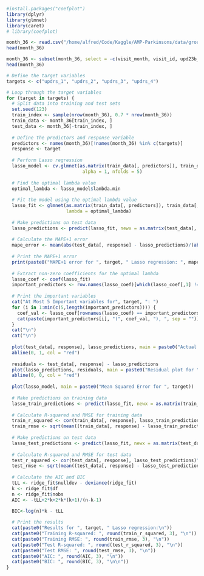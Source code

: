 ```r
#install.packages("coefplot")
library(dplyr)
library(glmnet)
library(caret)
# library(coefplot)
```


```r
month_36 <- read.csv("/home/alfred/Code/Kaggle/AMP-Parkinsons/data/grouped_by_month_prot/month_36.csv")
head(month_36)

```


```r
month_36 <- subset(month_36, select = -c(visit_month, visit_id, upd23b_medication_Off, upd23b_medication_On))
head(month_36)
```


```r
# Define the target variables
targets <- c("updrs_1", "updrs_2", "updrs_3", "updrs_4")

# Loop through the target variables
for (target in targets) {
  # Split data into training and test sets
  set.seed(123)
  train_index <- sample(nrow(month_36), 0.7 * nrow(month_36))
  train_data <- month_36[train_index, ]
  test_data <- month_36[-train_index, ]
  
  # Define the predictors and response variable
  predictors <- names(month_36)[!names(month_36) %in% c(targets)]
  response <- target
  
  # Perform Lasso regression
  lasso_model <- cv.glmnet(as.matrix(train_data[, predictors]), train_data[, response],
                            alpha = 1, nfolds = 5)
  
  # Find the optimal lambda value
  optimal_lambda <- lasso_model$lambda.min
  
  # Fit the model using the optimal lambda value
  lasso_fit <- glmnet(as.matrix(train_data[, predictors]), train_data[, response], alpha = 1,
                      lambda = optimal_lambda)
  
  # Make predictions on test data
  lasso_predictions <- predict(lasso_fit, newx = as.matrix(test_data[, predictors]))
  
  # Calculate the MAPE+1 error
  mape_error <- mean(abs(test_data[, response] - lasso_predictions)/(abs(test_data[, response])+1))
  
  # Print the MAPE+1 error
  print(paste0("MAPE+1 error for ", target, " Lasso regression: ", mape_error))
  
  # Extract non-zero coefficients for the optimal lambda
  lasso_coef <- coef(lasso_fit)
  important_predictors <- row.names(lasso_coef)[which(lasso_coef[,1] != 0)]
  
  # Print the important variables
  cat("At Most 5 Important variables for", target, ": ")
  for (i in 1:min(c(5,length(important_predictors)))) {
    coef_val <- lasso_coef[rownames(lasso_coef) == important_predictors[i], 1]
    cat(paste(important_predictors[i], "(", coef_val, "), ", sep = ""))
  }
  cat("\n")
  cat("\n")
  
  plot(test_data[, response], lasso_predictions, main = paste0("Actual vs. predicted for ", target), xlab = "Actual values", ylab = "Predicted values")
  abline(0, 1, col = "red")
  
  residuals <- test_data[, response] - lasso_predictions
  plot(lasso_predictions, residuals, main = paste0("Residual plot for ", target),xlab = "Predicted values", ylab = "Residuals")
  abline(0, 0, col = "red")
  
  plot(lasso_model, main = paste0("Mean Squared Error for ", target))
  
  # Make predictions on training data
  lasso_train_predictions <- predict(lasso_fit, newx = as.matrix(train_data[, predictors]))
  
  # Calculate R-squared and RMSE for training data
  train_r_squared <- cor(train_data[, response], lasso_train_predictions)^2
  train_rmse <- sqrt(mean((train_data[, response] - lasso_train_predictions)^2))
  
  # Make predictions on test data
  lasso_test_predictions <- predict(lasso_fit, newx = as.matrix(test_data[, predictors]))
  
  # Calculate R-squared and RMSE for test data
  test_r_squared <- cor(test_data[, response], lasso_test_predictions)^2
  test_rmse <- sqrt(mean((test_data[, response] - lasso_test_predictions)^2))
  
  # Calculate the AIC and BIC
  tLL <- ridge_fit$nulldev - deviance(ridge_fit)
  k <- ridge_fit$df
  n <- ridge_fit$nobs
  AIC <- -tLL+2*k+2*k*(k+1)/(n-k-1)

  BIC<-log(n)*k - tLL
  
  # Print the results
  cat(paste0("Results for ", target, " Lasso regression:\n"))
  cat(paste0("Training R-squared: ", round(train_r_squared, 3), "\n"))
  cat(paste0("Training RMSE: ", round(train_rmse, 3), "\n"))
  cat(paste0("Test R-squared: ", round(test_r_squared, 3), "\n"))
  cat(paste0("Test RMSE: ", round(test_rmse, 3), "\n"))
  cat(paste0("AIC: ", round(AIC, 3), "\n"))
  cat(paste0("BIC: ", round(BIC, 3), "\n\n"))
}
```


